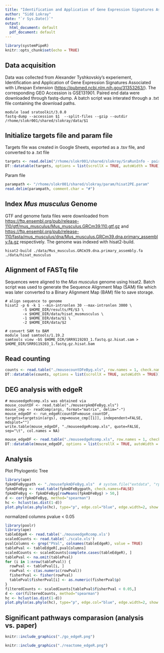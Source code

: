 ```yaml
---
title: "Identification and Application of Gene Expression Signatures Associated with Lifespan Extension"
author: "Sidd Lokray"
date: "`r Sys.Date()`"
output:
  html_document: default
  pdf_document: default
---
```


```r
library(systemPipeR)
knitr::opts_chunk$set(echo = TRUE)
```

## Data acquisition
Data was collected from Alexander Tyshkovskiy's experiement, Identification and Application of Gene Expression Signatures Associated with Lifespan Extension (<https://pubmed.ncbi.nlm.nih.gov/31353263/>). The corresponding GEO Accession is GSE131901.
Paired end data were downloaded through fastq-dump. A batch script was interated through a .txt file containing the download paths.
```
module load sratoolkit/3.0.0
fastq-dump --accession $1  --split-files --gzip --outdir /rhome/slokr001/shared/slokray/data/$1
```

## Initialize targets file and param file
Targets file was created in Google Sheets, exported as a .tsv file, and converted to a .txt file
```r
targets <- read.delim("/rhome/slokr001/shared/slokray/SraRunInfo - pairedTargets.txt", comment.char ="#")
DT::datatable(targets, options = list(scrollX = TRUE, autoWidth = TRUE))
```
Param file
```r
parampath <- "/rhome/slokr001/shared/slokray/param/hisat2PE.param" 
read.delim(parampath, comment.char = "#")
```

## Index *Mus musculus* Genome
GTF and genome fasta files were downloaded from <https://ftp.ensembl.org/pub/release-110/gtf/mus_musculus/Mus_musculus.GRCm39.110.gtf.gz> and <https://ftp.ensembl.org/pub/release-110/fasta/mus_musculus/dna/Mus_musculus.GRCm39.dna.primary_assembly.fa.gz> respectively. The genome was indexed with hisat2-build.
```
hisat2-build ./data/Mus_musculus.GRCm39.dna.primary_assembly.fa ./data/hisat_musculus
```

## Alignment of FASTq file
Sequences were aligned to the *Mus musculus* genome using hisat2. Batch script was used to generate the Sequence Alignment Map (SAM) file which was later converted to a Binary Alignment Map (BAM) file to save storage.
```
# align sequence to genome
hisat2 -p 6 -k 1 --min-intronlen 30 --max-intronlen 3000 \
        -S $HOME_DIR/results/PE/$3 \
        -x $HOME_DIR/data/hisat_musmusculus \
        -1 $HOME_DIR/data/$1 \
        -2 $HOME_DIR/data/$2

# convert SAM to BAM
module load samtools/1.19.2
samtools view -bS $HOME_DIR/SRR9119203_1.fastq.gz.hisat.sam > $HOME_DIR/SRR9119203_1.fastq.gz.hisat.bam
```

## Read counting
```r
counts <- read.table("./mousecountDFeByg.xls", row.names = 1, check.names = FALSE)[1:100,]
DT::datatable(counts, options = list(scrollX = TRUE, autoWidth = TRUE))
```

## DEG analysis with edgeR
```
# mouseedgeRcomp.xls was obtained via
mouse_countDF <- read.table("./mouserpkmDFeByg.xls")
mouse_cmp <- readComp(args, format="matrix", delim="-")
mouse_edgeDF <- run_edgeR(countDF=mouse_countDF, targets=targetsin(args), cmp=mouse_cmp[[1]], independent=FALSE, mdsplot="")
write.table(mouse_edgeDF, "./mouseedgeRcomp.xls", quote=FALSE, sep="\t", col.names = NA)
```
```r
mouse_edgeDF <- read.table("./mouseedgeRcomp.xls", row.names = 1, check.names = FALSE)[1:200,]
DT::datatable(mouse_edgeDF, options = list(scrollX = TRUE, autoWidth = TRUE))
```

## Analysis
Plot Phylogentic Tree
```r
library(ape)
fpkmDFeBygpath <- "./mousefpkmDFeByg.xls"  # system.file("extdata", "rpkmDFeByg.xls", package="systemPipeR")
fpkmDFeByg <- read.table(fpkmDFeBygpath, check.names=FALSE)
fpkmDFeByg <- fpkmDFeByg[rowMeans(fpkmDFeByg) > 50,]
d <- cor(fpkmDFeByg, method="spearman")
hc <- hclust(as.dist(1-d))
plot.phylo(as.phylo(hc), type="p", edge.col="blue", edge.width=2, show.node.label=TRUE, no.margin=TRUE)
```

normalized columns pvalue < 0.05
```r
library(poolr)
library(ape)
tableEdgeR <- read.table('./mouseedgeRcomp.xls')
scaledCounts <- read.table('./scale.xls')
pvalColumns <- grep("PVal", colnames(tableEdgeR), value = TRUE)
tablePval <- tableEdgeR[,pvalColumns]
scaledCounts <- scaledCounts[complete.cases(tableEdgeR), ]
tablePval <- na.omit(tablePval)
for (i in 1:nrow(tablePval)) {
  rowPval <- tablePval[i, ]
  rowPval <- c(as.numeric(rowPval))
  fisherPval <- fisher(rowPval)
  tablePval$fisherPval[i] <- as.numeric(fisherPval$p)
}
filteredCounts <- scaledCounts[tablePval$fisherPval < 0.05,]
d <- cor(filteredCounts, method="spearman")
hc <- hclust(as.dist(1-d))
plot.phylo(as.phylo(hc), type="p", edge.col="blue", edge.width=2, show.node.label=TRUE, no.margin=TRUE) 
```

## Significant pathways comparasion (analysis vs. paper)

```r
knitr::include_graphics("./go_edgeR.png")
```

```r
knitr::include_graphics("./reactome_edgeR.png")
```